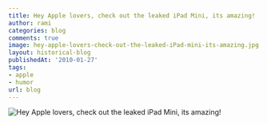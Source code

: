 ```yaml
---
title: Hey Apple lovers, check out the leaked iPad Mini, its amazing!
author: rami
categories: blog
comments: true
image: hey-apple-lovers-check-out-the-leaked-iPad-mini-its-amazing.jpg
layout: historical-blog
publishedAt: '2010-01-27'
tags:
- apple
- humor
url: blog
---
```


![Hey Apple lovers, check out the leaked iPad Mini, its amazing!](/assets/images/content/blog/hey-apple-lovers-check-out-the-leaked-iPad-mini-its-amazing.jpg)
